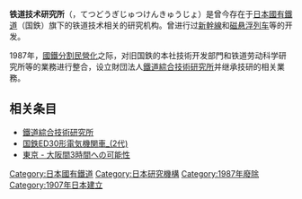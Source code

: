 {{Unreferenced|time=2022-02-11T12:37:00+00:00}}
{{Infobox Organization
|name             = 铁道技术研究所
|original_name    = {{lang|ja|鉄道技術研究所}}
| 画像 =
| 画像サイズ = 
| 画像説明 = 
|abbreviation= 技研
|formation = 1907年4月1日<br>（帝国鉄道庁鉄道鉄道調査所）
|extinction   = 1987年3月31日<br>（[[國鐵分割民營化|國鐵分割民營化]]）
|type = [[鐵路運輸|鐵路運輸]]
| 地位 = 
| 目的 = 
|headquarters  = [[東京都|東京都]][[国分寺市|国分寺市]][[光町_(国分寺市)|光町]]二丁目8番38号
|location  = <!--{{ウィキ座標2段度分秒|35|42|10|N|139|26|36|E|}}-->
| 貢献 =
| メンバー =
| 言語 =
| リーダー = 
| 人物 =
| 機関 =
| 設立者 =
|parent_organization = [[日本國有鐵道|日本國有鐵道]]
| スタッフ =
| ボランティア =
| 予算 =
| ウェブサイト = なし
| 補足 =
}}
'''铁道技术研究所'''（{{lang-ja|鉄道技術研究所}}，てつどうぎじゅつけんきゅうじょ）是曾今存在于[[日本國有鐵道|日本國有鐵道]]（国鉄）旗下的铁道技术相关的研究机构。曾进行过[[新幹線|新幹線]]和[[磁悬浮列车|磁悬浮列车]]等的开发。

1987年，[[國鐵分割民營化|國鐵分割民營化]]之际，对旧国鉄的本社技術开发部門和铁道劳动科学研究所等的業務进行整合，设立財団法人[[鐵道綜合技術研究所|鐵道綜合技術研究所]]并继承技研的相关業務。

== 相关条目 ==
* [[鐵道綜合技術研究所|鐵道綜合技術研究所]]
* [[国鉄ED30形電気機関車_(2代)|国鉄ED30形電気機関車_(2代)]]<!-- - この車両は[[北陸本線|北陸本線]]の[[中性區|中性區]]を挟む区間で使用された後、この研究所の実験車両となったが1976年に廃車となった。-->
* [[東京_-_大阪間3時間への可能性|東京 - 大阪間3時間への可能性]]

{{Rail-stub}}

{{DEFAULTSORT:てつとうきしゆつけんきゆうしよ}}
[[Category:日本國有鐵道|Category:日本國有鐵道]]
[[Category:日本研究機構|Category:日本研究機構]]
[[Category:1987年廢除|Category:1987年廢除]]
[[Category:1907年日本建立|Category:1907年日本建立]]